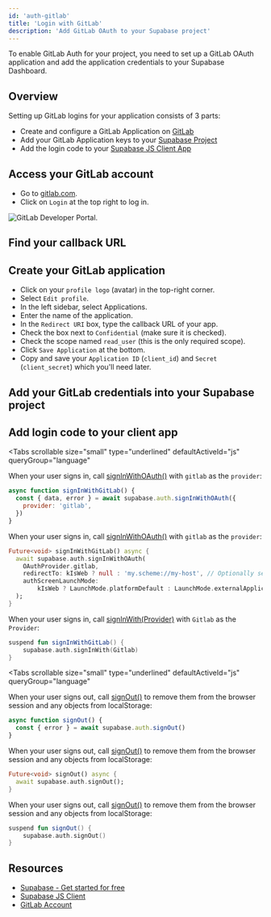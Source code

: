 ```yaml
---
id: 'auth-gitlab'
title: 'Login with GitLab'
description: 'Add GitLab OAuth to your Supabase project'
---
```


To enable GitLab Auth for your project, you need to set up a GitLab OAuth application and add the application credentials to your Supabase Dashboard.

## Overview

Setting up GitLab logins for your application consists of 3 parts:

- Create and configure a GitLab Application on [GitLab](https://gitlab.com)
- Add your GitLab Application keys to your [Supabase Project](https://supabase.com/dashboard)
- Add the login code to your [Supabase JS Client App](https://github.com/supabase/supabase-js)

## Access your GitLab account

- Go to [gitlab.com](https://gitlab.com).
- Click on `Login` at the top right to log in.

![GitLab Developer Portal.](/docs/img/guides/auth-gitlab/gitlab-portal.png)

## Find your callback URL

<SocialProviderSetup provider="GitLab" />

## Create your GitLab application

- Click on your `profile logo` (avatar) in the top-right corner.
- Select `Edit profile`.
- In the left sidebar, select Applications.
- Enter the name of the application.
- In the `Redirect URI` box, type the callback URL of your app.
- Check the box next to `Confidential` (make sure it is checked).
- Check the scope named `read_user` (this is the only required scope).
- Click `Save Application` at the bottom.
- Copy and save your `Application ID` (`client_id`) and `Secret` (`client_secret`) which you'll need later.

## Add your GitLab credentials into your Supabase project

<SocialProviderSettingsSupabase provider="GitLab" />

## Add login code to your client app

<Tabs
  scrollable
  size="small"
  type="underlined"
  defaultActiveId="js"
  queryGroup="language"
>
<TabPanel id="js" label="JavaScript">

<CreateClientSnippet />

When your user signs in, call [signInWithOAuth()](/docs/reference/javascript/auth-signinwithoauth) with `gitlab` as the `provider`:

```js
async function signInWithGitLab() {
  const { data, error } = await supabase.auth.signInWithOAuth({
    provider: 'gitlab',
  })
}
```

</TabPanel>
<TabPanel id="flutter" label="Flutter">

When your user signs in, call [signInWithOAuth()](/docs/reference/dart/auth-signinwithoauth) with `gitlab` as the `provider`:

```dart
Future<void> signInWithGitLab() async {
  await supabase.auth.signInWithOAuth(
    OAuthProvider.gitlab,
    redirectTo: kIsWeb ? null : 'my.scheme://my-host', // Optionally set the redirect link to bring back the user via deeplink.
    authScreenLaunchMode:
        kIsWeb ? LaunchMode.platformDefault : LaunchMode.externalApplication, // Launch the auth screen in a new webview on mobile.
  );
}
```

</TabPanel>
<TabPanel id="kotlin" label="Kotlin">

When your user signs in, call [signInWith(Provider)](/docs/reference/kotlin/auth-signinwithoauth) with `Gitlab` as the `Provider`:

```kotlin
suspend fun signInWithGitLab() {
	supabase.auth.signInWith(Gitlab)
}
```

</TabPanel>
</Tabs>

<OAuthPkceFlow />

<Tabs
  scrollable
  size="small"
  type="underlined"
  defaultActiveId="js"
  queryGroup="language"
>
<TabPanel id="js" label="JavaScript">

When your user signs out, call [signOut()](/docs/reference/javascript/auth-signout) to remove them from the browser session and any objects from localStorage:

```js
async function signOut() {
  const { error } = await supabase.auth.signOut()
}
```

</TabPanel>
<TabPanel id="flutter" label="Flutter">

When your user signs out, call [signOut()](/docs/reference/dart/auth-signout) to remove them from the browser session and any objects from localStorage:

```dart
Future<void> signOut() async {
  await supabase.auth.signOut();
}
```

</TabPanel>
<TabPanel id="kotlin" label="Kotlin">

When your user signs out, call [signOut()](/docs/reference/kotlin/auth-signout) to remove them from the browser session and any objects from localStorage:

```kotlin
suspend fun signOut() {
	supabase.auth.signOut()
}
```

</TabPanel>
</Tabs>

## Resources

- [Supabase - Get started for free](https://supabase.com)
- [Supabase JS Client](https://github.com/supabase/supabase-js)
- [GitLab Account](https://gitlab.com)
